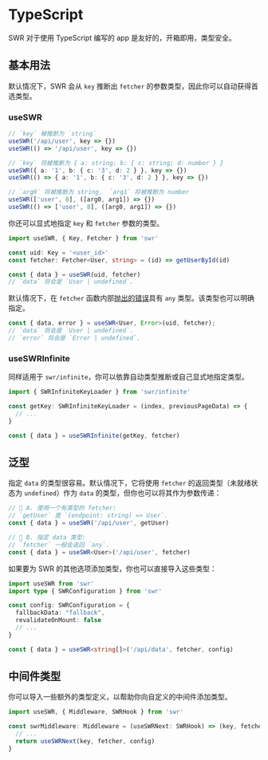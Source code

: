 # TypeScript

SWR 对于使用 TypeScript 编写的 app 是友好的，开箱即用，类型安全。

## 基本用法

默认情况下，SWR 会从 `key` 推断出 `fetcher` 的参数类型，因此你可以自动获得首选类型。

### useSWR

```typescript
// `key` 被推断为 `string`
useSWR('/api/user', key => {})
useSWR(() => '/api/user', key => {})

// `key` 将被推断为 { a: string; b: { c: string; d: number } }
useSWR({ a: '1', b: { c: '3', d: 2 } }, key => {})
useSWR(() => { a: '1', b: { c: '3', d: 2 } }, key => {})

// `arg0` 将被推断为 string.  `arg1` 将被推断为 number
useSWR(['user', 8], ([arg0, arg1]) => {})
useSWR(() => ['user', 8], ([arg0, arg1]) => {})
```

你还可以显式地指定 `key` 和 `fetcher` 参数的类型。

```typescript
import useSWR, { Key, Fetcher } from 'swr'

const uid: Key = '<user_id>'
const fetcher: Fetcher<User, string> = (id) => getUserById(id)

const { data } = useSWR(uid, fetcher)
// `data` 将会是 `User | undefined`.
```

默认情况下，在 `fetcher` 函数内部[抛出的错误](/docs/error-handling)具有 `any` 类型。该类型也可以明确指定。

```typescript
const { data, error } = useSWR<User, Error>(uid, fetcher);
// `data` 将会是 `User | undefined`.
// `error` 将会是 `Error | undefined`.
```

### useSWRInfinite

同样适用于 `swr/infinite`，你可以依靠自动类型推断或自己显式地指定类型。

```typescript
import { SWRInfiniteKeyLoader } from 'swr/infinite'

const getKey: SWRInfiniteKeyLoader = (index, previousPageData) => {
  // ...
}

const { data } = useSWRInfinite(getKey, fetcher)
```

## 泛型

指定 `data` 的类型很容易。默认情况下，它将使用 `fetcher` 的返回类型（未就绪状态为 `undefined`）作为 `data` 的类型，但你也可以将其作为参数传递：

```typescript
// 🔹 A. 使用一个有类型的 fetcher:
// `getUser` 是 `(endpoint: string) => User`.
const { data } = useSWR('/api/user', getUser)

// 🔹 B. 指定 data 类型:
// `fetcher` 一般会返回 `any`.
const { data } = useSWR<User>('/api/user', fetcher)
```

如果要为 SWR 的其他选项添加类型，你也可以直接导入这些类型：

```typescript
import useSWR from 'swr'
import type { SWRConfiguration } from 'swr'

const config: SWRConfiguration = {
  fallbackData: "fallback",
  revalidateOnMount: false
  // ...
}

const { data } = useSWR<string[]>('/api/data', fetcher, config)
```

## 中间件类型

你可以导入一些额外的类型定义，以帮助你向自定义的中间件添加类型。

```typescript
import useSWR, { Middleware, SWRHook } from 'swr'

const swrMiddleware: Middleware = (useSWRNext: SWRHook) => (key, fetcher, config) => {
  // ...
  return useSWRNext(key, fetcher, config)
}
```
